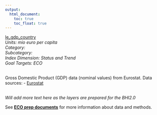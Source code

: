 ```yaml
---
output:
  html_document:
    toc: true
    toc_float: true
---
```


[le_gdp_country](https://github.com/OHI-Science/bhi/blob/master/baltic/layers/le_gdp_country_bhi2015.csv)\
*Units: mio euro per capita*\
*Category:*\
*Subcategory:*\
*Index Dimension: Status and Trend*\
*Goal Targets: ECO*\
<br>

Gross Domestic Product (GDP) data (nominal values) from Eurostat.
Data sources:
- [Eurostat](http://ec.europa.eu/eurostat/data/database?p_auth=sHLAepWT&p_p_id=estatsearchportlet_WAR_estatsearchportlet&p_p_lifecycle=1&p_p_state=maximized&p_p_mode=view&_estatsearchportlet_WAR_estatsearchportlet_action=search&text=nama_10_gdp)

\
*Will add more text here as the layers are prepared for the BHI2.0*

See [**ECO prep documents**](https://github.com/OHI-Science/bhi-1.0-archive/blob/draft/baltic2015/prep/ECO/eco_prep.md) for more information about data and methods.

<br>

